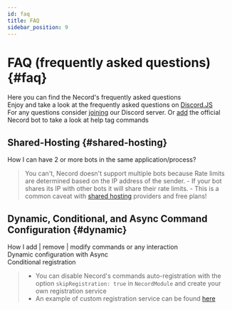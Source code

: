 ```yaml
---
id: faq
title: FAQ
sidebar_position: 9
---
```


# FAQ (frequently asked questions) {#faq}

Here you can find the Necord's frequently asked questions \
Enjoy and take a look at the frequently asked questions on [Discord.JS](https://discordjs.guide/popular-topics/faq.html#legend) \
For any questions consider [joining](https://discord.com/invite/mcBYvMTnwP) our Discord server. Or [add](https://discord.com/oauth2/authorize?client_id=1081479845940314114&scope=bot&applications.commands) the official Necord bot to take a look at help tag commands

## Shared-Hosting {#shared-hosting}

How I can have 2 or more bots in the same application/process?

> You can't, Necord doesn't support multiple bots because Rate limits are determined based on the IP address of the sender.
> 	\- If your bot shares its IP with other bots it will share their rate limits.
> 	\- This is a common caveat with [shared hosting](https://en.wikipedia.org/wiki/Shared_web_hosting_service) providers and free plans!

## Dynamic, Conditional, and Async Command Configuration {#dynamic}

How I add | remove | modify commands or any interaction \
Dynamic configuration with Async \
Conditional registration

> - You can disable Necord's commands auto-registration with the option `skipRegistration: true` in `NecordModule` and create your own registration service
> - An example of custom registration service can be found [here](https://github.com/necordjs/examples/tree/master/09-dynamic-guilds)
